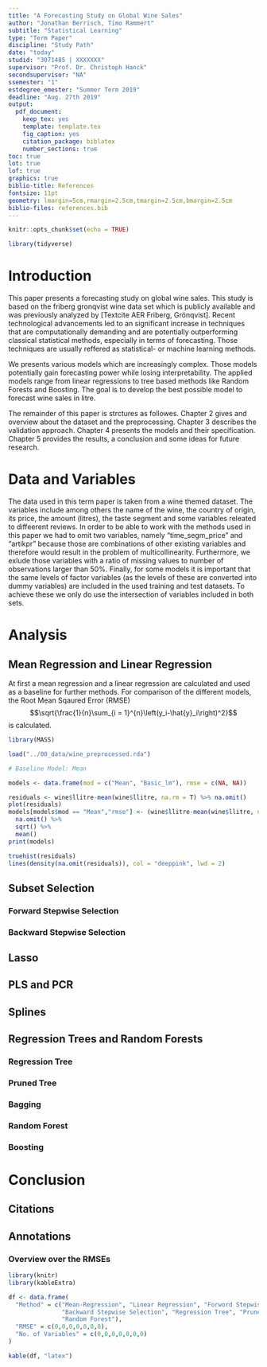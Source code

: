 ```yaml
---
title: "A Forecasting Study on Global Wine Sales"
author: "Jonathan Berrisch, Timo Rammert"
subtitle: "Statistical Learning"
type: "Term Paper"
discipline: "Study Path"
date: "today"
studid: "3071485 | XXXXXXX"
supervisor: "Prof. Dr. Christoph Hanck"
secondsupervisor: "NA"
ssemester: "1"
estdegree_emester: "Summer Term 2019"
deadline: "Aug. 27th 2019"
output:
  pdf_document:
    keep_tex: yes
    template: template.tex
    fig_caption: yes
    citation_package: biblatex
    number_sections: true
toc: true
lot: true
lof: true
graphics: true
biblio-title: References
fontsize: 11pt
geometry: lmargin=5cm,rmargin=2.5cm,tmargin=2.5cm,bmargin=2.5cm
biblio-files: references.bib
---
```


<!-- % Template Version 1.1 -->

```r
knitr::opts_chunk$set(echo = TRUE)

library(tidyverse)
```

# Introduction

This paper presents a forecasting study on global wine sales. This study is based on the friberg gronqvist wine data set which is publicly available and was previously analyzed by [Textcite AER Friberg, Grönqvist]. Recent technological advancements led to an significant increase in techniques that are computationally demanding and are potentially outperforming classical statistical methods, especially in terms of forecasting. Those techniques are usually reffered as statistical- or machine learning methods.

We presents various models which are increasingly complex. Those models potentially gain forecasting power while losing interpretability. The applied models range from linear regressions to tree based methods like Random Forests and Boosting. The goal is to develop the best possible model to forecast wine sales in litre.

The remainder of this paper is strctures as followes. Chapter 2 gives and overview about the dataset and the preprocessing. Chapter 3 describes the validation approach. Chapter 4 presents the models and their specification. Chapter 5 provides the results, a conclusion and some ideas for future research.

# Data and Variables

The data used in this term paper is taken from a wine themed dataset. The variables include among others the name of the wine, the country of origin, its price, the amount (litres), the taste segment and some variables releated to diffeerent reviews.
<!---
The variable of interest, which we want to predict, is the variable "litre" describing the weekly sale of a specific wine in log litre. It therefore is a transformation of the variable "Litre" which is the weekly sale of a specific wine in litre. The relationship can be written mathematically as 
\begin{equation}
Llitre = \log{Litre}*1000000.
\end{equation}
-->
In order to be able to work with the methods used in this paper we had to omit two variables, namely "time_segm_price" and "artikpr" because those are combinations of other existing variables and therefore would result in the problem of multicollinearity.
Furthermore, we exlude those variables with a ratio of missing values to number of observations larger than $50\%$.
Finally, for some models it is important that the same levels of factor variables (as the levels of these are converted into dummy variables) are included in the used training and test datasets. To achieve these we only do use the intersection of variables included in both sets.

# Analysis

## Mean Regression and Linear Regression

At first a mean regression and a linear regression are calculated and used as a baseline for further methods.
For comparison of the different models, the Root Mean Sqaured Error (RMSE) $$\sqrt{\frac{1}{n}\sum_{i = 1}^{n}\left(y_i-\hat{y}_i\right)^2}$$ is calculated.

```r

library(MASS)

load("../00_data/wine_preprocessed.rda")

# Baseline Model: Mean

models <- data.frame(mod = c("Mean", "Basic_lm"), rmse = c(NA, NA))

residuals <- wine$llitre-mean(wine$llitre, na.rm = T) %>% na.omit()
plot(residuals)
models[models$mod == "Mean","rmse"] <- (wine$llitre-mean(wine$llitre, na.rm = T))^2 %>% 
  na.omit() %>%
  sqrt() %>%
  mean()
print(models)
```


```r

truehist(residuals)
lines(density(na.omit(residuals)), col = "deeppink", lwd = 2)
```



## Subset Selection

### Forward Stepwise Selection

### Backward Stepwise Selection

## Lasso

## PLS and PCR

## Splines

## Regression Trees and Random Forests

### Regression Tree

### Pruned Tree

### Bagging

### Random Forest

### Boosting

# Conclusion

\pagebreak

## Citations



\pagebreak

## Annotations

### Overview over the RMSEs

```r
library(knitr)
library(kableExtra)

df <- data.frame(
  "Method" = c("Mean-Regression", "Linear Regression", "Forword Stepwise Selection",
               "Backward Stepwise Selection", "Regression Tree", "Pruned Tree",
               "Random Forest"),
  "RMSE" = c(0,0,0,0,0,0,0),
  "No. of Variables" = c(0,0,0,0,0,0,0)
)

kable(df, "latex")


```
